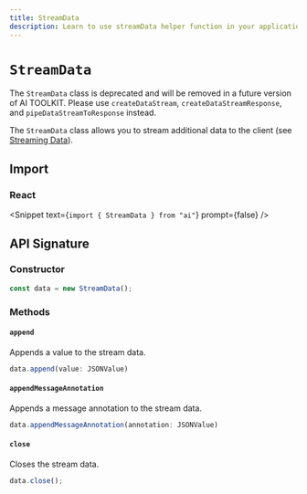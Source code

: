 ```yaml
---
title: StreamData
description: Learn to use streamData helper function in your application.
---
```


# `StreamData`

<Note type="warning">

The `StreamData` class is deprecated and will be removed in a future version of AI TOOLKIT.
Please use `createDataStream`, `createDataStreamResponse`, and `pipeDataStreamToResponse` instead.

</Note>

The `StreamData` class allows you to stream additional data to the client (see [Streaming Data](/docs/ai-toolkit-ui/streaming-data)).

## Import

### React

<Snippet text={`import { StreamData } from "ai"`} prompt={false} />

## API Signature

### Constructor

```ts
const data = new StreamData();
```

### Methods

#### `append`

Appends a value to the stream data.

```ts
data.append(value: JSONValue)
```

#### `appendMessageAnnotation`

Appends a message annotation to the stream data.

```ts
data.appendMessageAnnotation(annotation: JSONValue)
```

#### `close`

Closes the stream data.

```ts
data.close();
```
